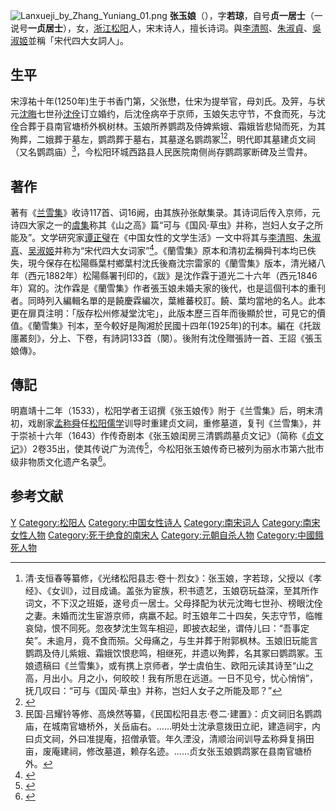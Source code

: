 [[File:Lanxueji_by_Zhang_Yuniang_01.png|thumb]]
'''张玉娘'''（{{bd|1250年||1277年}}），字'''若琼'''，自号'''贞一居士'''（一说号'''一贞居士'''），女，[[浙江|浙江]][[松阳|松阳]]人，宋末诗人，擅长诗词。與[[李清照|李清照]]、[[朱淑貞|朱淑貞]]、[[吳淑姬|吳淑姬]]並稱「宋代四大女詞人」。

==生平==
宋淳祐十年(1250年)生于书香门第，父张懋，仕宋为提举官，母刘氏。及笄，与状元[[沈晦|沈晦]]七世孙[[沈佺_(宋代)|沈佺]]订立婚约，后沈佺病卒于京师，玉娘矢志守节，不食而死，与沈佺合葬于县南官塘桥外枫树林。玉娘所养鹦鹉及侍婢紫娥、霜娥皆悲恸而死，为其殉葬，二娥葬于墓左，鹦鹉葬于墓右，其墓遂名鹦鹉冢<ref>清·支恒春等纂修，《光绪松阳县志·卷十·烈女》：张玉娘，字若琼，父授以《孝经》、《女训》，过目成诵。盖张为宦族，积书遗艺，玉娘窃玩益深，至其所作词文，不下汉之班姫，遂号贞一居士。父母择配为状元沈晦七世孙、榜眼沈佺之妻。未婚而沈生宦游京师，病羸不起。时玉娘年二十四矣，矢志守节，临帷哀恸，恨不同死。忽夜梦沈生驾车相迎，即披衣起坐，谓侍儿曰：“吾事定矣”。未逾月，竟不食而殒。父母痛之，与生并葬于附郭枫林。玉娘旧玩能言鹦鹉及侍儿紫娥、霜娥饮恨悲鸣，相继死，并遗以殉葬，名其冢曰鹦鹉冢。玉娘遗稿曰《兰雪集》，或有携上京师者，学士虞伯生、欧阳元读其诗至“山之高，月出小。月之小，何皎皎！我有所思在远道。一日不见兮，忧心悄悄”，抚几叹曰：“可与《国风·草虫》并称，岂妇人女子之所能及耶？”</ref><ref>{{cite book |author=松阳县志编纂委员会|title=《松阳县志》|year=1996|publisher=浙江人民出版社|location=杭州|isbn=7-213-01211-8|pages=584}}</ref>，明代即其墓建贞文祠（又名鹦鹉庙）<ref>民国·吕耀钤等修、高焕然等纂，《民国松阳县志·卷二·建置》：贞文祠旧名鹦鹉庙，在城南官塘桥外，关岳庙右。……明处士沈承意拨田立祀，建造祠宇，内曰贞文祠，外曰准提庵，招僧承管。年久湮没，清顺治间训导孟称舜复捐田亩，废庵建祠，修改墓道，赖存名迹。……贞女张玉娘鹦鹉冢在县南官塘桥外。</ref>，今松阳环城西路县人民医院南侧尚存鹦鹉冢断碑及兰雪井。

== 著作 ==
著有《[[兰雪集|兰雪集]]》收诗117首、词16阙，由其族孙张献集录。其诗词后传入京师，元诗四大家之一的[[虞集|虞集]]称其《山之高》篇“可与《国风·草虫》并称，岂妇人女子之所能及”。文学研究家[[谭正璧|谭正璧]]在《中国女性的文学生活》一文中将其与[[李清照|李清照]]、[[朱淑真|朱淑真]]、[[吴淑姬|吴淑姬]]并称为“宋代四大女词家”<ref>{{cite web|url=http://www.zjww.gov.cn/magazine/747348.shtml|title=《南宋女诗人张玉娘》|accessdate=2016-07-13|author=潘贤达|publisher=浙江省文物局|archive-url=https://web.archive.org/web/20160916213428/http://www.zjww.gov.cn/magazine/747348.shtml|archive-date=2016-09-16|dead-url=yes}}</ref>。《蘭雪集》原本和清初孟稱舜刊本均已佚失，現今保存在松陽縣葉村鄉葉村沈氏後裔沈宗雷家的《蘭雪集》版本，清光緒八年（西元1882年）松陽縣署刊印的，《跋》是沈作霖于道光二十六年（西元1846年）寫的。沈作霖是《蘭雪集》作者張玉娘未婚夫家的後代，也是這個刊本的重刊者。同時列入編輯名單的是饒慶霖編次，葉維蕃校訂。饒、葉均當地的名人。此本更在扉頁注明：「版存松州修凝堂沈宅」，此版本歷三百年而後顯於世，可見它的價值。《蘭雪集》刊本，至今較好是陶湘於民國十四年(1925年)的刊本。編在《托跋廛叢刻》，分上、下卷，有詩詞133首（闋）。後附有沈佺贈張詩一首、王詔《張玉娘傳》。

== 傳記 ==
明嘉靖十二年（1533），松阳学者王诏撰《张玉娘传》附于《兰雪集》后，明末清初，戏剧家[[孟称舜|孟称舜]]任[[松阳文庙|松阳儒学]]训导时重建贞文祠，重修墓道，复刊《兰雪集》，并于崇祯十六年（1643）作传奇剧本《张玉娘闺房三清鹦鹉墓贞文记》（简称《[[贞文记|贞文记]]》）2卷35出，使其传说广为流传<ref>{{cite web|url=http://zjrb.zjol.com.cn/html/2014-12/02/content_2829815.htm?div=-1|title=《一个深埋了800年的凄美故事——“松阳梁祝”鹦鹉冢》|accessdate=2016-07-12|author=金春华|publisher=浙江日报|archive-date=2017-03-05|archive-url=https://web.archive.org/web/20170305002509/http://zjrb.zjol.com.cn/html/2014-12/02/content_2829815.htm?div=-1}}</ref>，今松阳张玉娘传奇已被列为丽水市第六批市级非物质文化遗产名录<ref>{{cite web|url=http://www.zjfeiyi.cn/news/detail/31-9584.html|title=《松阳县新增4项市级非物质文化遗产名录》|accessdate=2016-07-12|author=|publisher=浙江非物质文化遗产网|archive-url=https://web.archive.org/web/20160814181228/http://www.zjfeiyi.cn/news/detail/31-9584.html|archive-date=2016-08-14|dead-url=yes}}</ref>。

== 参考文献 ==
{{reflist|2}}

{{Authority control}}
{{DEFAULTSORT:Z张}}
[[Category:张姓|Y]]
[[Category:松阳人|Category:松阳人]]
[[Category:中国女性诗人|Category:中国女性诗人]]
[[Category:南宋词人|Category:南宋词人]]
[[Category:南宋女性人物|Category:南宋女性人物]]
[[Category:死于绝食的南宋人|Category:死于绝食的南宋人]]
[[Category:元朝自杀人物|Category:元朝自杀人物]]
[[Category:中國餓死人物|Category:中國餓死人物]]